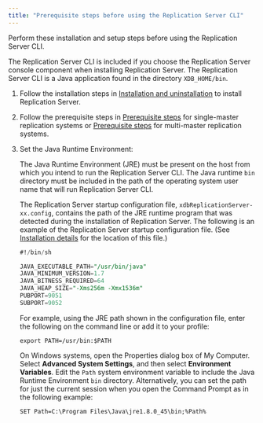 ```yaml
---
title: "Prerequisite steps before using the Replication Server CLI"
---
```


<div id="prereq_steps" class="registered_link"></div>

Perform these installation and setup steps before using the Replication Server CLI.

The Replication Server CLI is included if you choose the Replication Server console component when installing Replication Server. The Replication Server CLI is a Java application found in the directory `XDB_HOME/bin`.

1.  Follow the installation steps in [Installation and uninstallation](../03_installation/#installation) to install Replication Server.

1.  Follow the prerequisite steps in [Prerequisite steps](../05_smr_operation/01_prerequisites/) for single-master replication systems or [Prerequisite steps](../05_smr_operation/01_prerequisites/#prerequisites) for multi-master replication systems.

1.  Set the Java Runtime Environment: 

    The Java Runtime Environment (JRE) must be present on the host from which you intend to run the Replication Server CLI. The Java runtime `bin` directory must be included in the path of the operating system user name that will run Replication Server CLI.

    The Replication Server startup configuration file, `xdbReplicationServer-xx.config`, contains the path of the JRE runtime program that was detected during the installation of Replication Server. The following is an example of the Replication Server startup configuration file. (See [Installation details](/eprs/latest/03_installation/installation_details) for the location of this file.)

    ```sql
    #!/bin/sh

    JAVA_EXECUTABLE_PATH="/usr/bin/java"
    JAVA_MINIMUM_VERSION=1.7
    JAVA_BITNESS_REQUIRED=64
    JAVA_HEAP_SIZE="-Xms256m -Xmx1536m"
    PUBPORT=9051
    SUBPORT=9052
    ```

    For example, using the JRE path shown in the configuration file, enter the following on the command line or add it to your profile:

    `export PATH=/usr/bin:$PATH`

    On Windows systems, open the Properties dialog box of My Computer. Select **Advanced System Settings**, and then select **Environment Variables**. Edit the `Path` system environment variable to include the Java Runtime Environment `bin` directory. Alternatively, you can set the path for just the current session when you open the Command Prompt as in the following example:

    `SET Path=C:\Program Files\Java\jre1.8.0_45\bin;%Path%`
